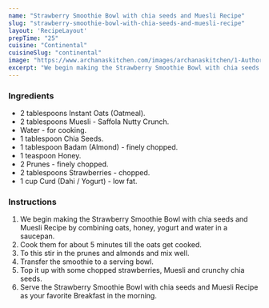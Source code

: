 ---
name: "Strawberry Smoothie Bowl with chia seeds and Muesli Recipe"
slug: "strawberry-smoothie-bowl-with-chia-seeds-and-muesli-recipe"
layout: 'RecipeLayout'
prepTime: "25"
cuisine: "Continental"
cuisineSlug: "continental"
image: "https://www.archanaskitchen.com/images/archanaskitchen/1-Author/sibyl_sunitha/Strawberry_Smoothie_Bowl_with_chia_seeds_and_Muesli_Recipe_.jpg"
excerpt: "We begin making the Strawberry Smoothie Bowl with chia seeds and Muesli Recipe by combining oats, honey, yogurt and water in a saucepan"
---

### Ingredients

- 2 tablespoons Instant Oats (Oatmeal).
- 2 tablespoons Muesli - Saffola Nutty Crunch.
- Water - for cooking.
- 1 tablespoon Chia Seeds.
- 1 tablespoon Badam (Almond) - finely chopped.
- 1 teaspoon Honey.
- 2 Prunes - finely chopped.
- 2 tablespoons Strawberries - chopped.
- 1 cup Curd (Dahi / Yogurt) - low fat.

### Instructions

1. We begin making the Strawberry Smoothie Bowl with chia seeds and Muesli Recipe by combining oats, honey, yogurt and water in a saucepan.
1. Cook them for about 5 minutes till the oats get cooked.
1. To this stir in the prunes and almonds and mix well.
1.  Transfer the smoothie to a serving bowl.
1. Top it up with some chopped strawberries, Muesli and crunchy chia seeds.
1. Serve the Strawberry Smoothie Bowl with chia seeds and Muesli Recipe as your favorite Breakfast in the morning.
